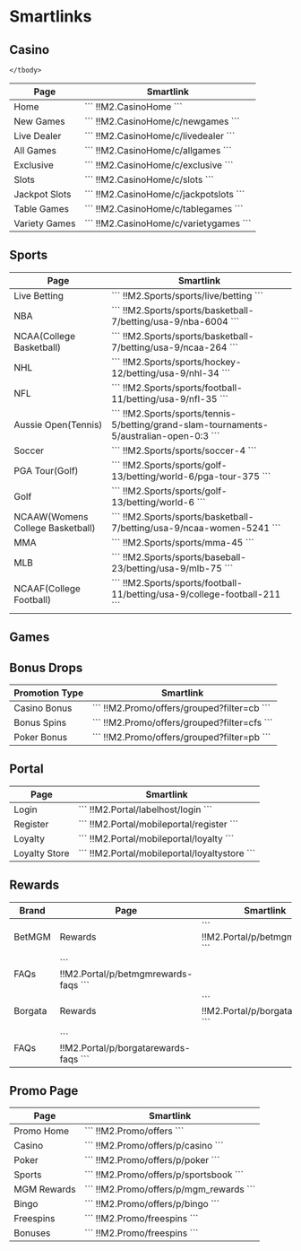 
# Smartlinks

## Casino

<table>
    <thead>
        <tr>
            <th>Page</th>
            <th>Smartlink</th>
        </tr>    
    </thead>
    <tbody>
        <tr>
            <td>Home</td>
            <td>
            ```
            !!M2.CasinoHome
            ```
            </td>
        </tr>
        <tr>
            <td>New Games</td>
            <td>
            ```
            !!M2.CasinoHome/c/newgames
            ```
            </td>
        </tr>
        <tr>
            <td>Live Dealer</td>
            <td>
            ```
            !!M2.CasinoHome/c/livedealer
            ```
            </td>
        </tr>
         <tr>
            <td>All Games</td>
            <td>
            ```
            !!M2.CasinoHome/c/allgames
            ```
            </td>
        </tr>
        <tr>
            <td>Exclusive</td>
            <td>
            ```
            !!M2.CasinoHome/c/exclusive
            ```
            </td>
        </tr>
        <tr>
            <td>Slots</td>
            <td>
            ```
            !!M2.CasinoHome/c/slots
            ```
            </td>
        </tr>
         <tr>
            <td>Jackpot Slots</td>
            <td>
            ```
            !!M2.CasinoHome/c/jackpotslots
            ```
            </td>
        </tr>
        <tr>
            <td>Table Games</td>
            <td>
            ```
            !!M2.CasinoHome/c/tablegames
            ```
            </td>
        </tr>
        <tr>
            <td>Variety Games</td>
            <td>
            ```
            !!M2.CasinoHome/c/varietygames
            ```
            </td>
        </tr>
       
    </tbody>
</table>

## Sports

<table className="max-h-[300px]">
    <thead>
        <tr>
            <th>Page</th>
            <th>Smartlink</th>
        </tr>
    </thead>
    <tbody>
        <tr>
            <td>Live Betting</td>
            <td>
            ```
            !!M2.Sports/sports/live/betting
            ```
            </td>
        </tr>
         <tr>
            <td>NBA</td>
            <td>
            ```
            !!M2.Sports/sports/basketball-7/betting/usa-9/nba-6004
            ```
            </td>
        </tr>
         <tr>
            <td>NCAA(College Basketball)</td>
            <td>
            ```
            !!M2.Sports/sports/basketball-7/betting/usa-9/ncaa-264
            ```
            </td>
        </tr>
         <tr>
            <td>NHL</td>
            <td>
            ```
            !!M2.Sports/sports/hockey-12/betting/usa-9/nhl-34
            ```
            </td>
        </tr>
         <tr>
            <td>NFL</td>
            <td>
            ```
            !!M2.Sports/sports/football-11/betting/usa-9/nfl-35
            ```
            </td>
        </tr>
         <tr>
            <td>Aussie Open(Tennis)</td>
            <td>
            ```
            !!M2.Sports/sports/tennis-5/betting/grand-slam-tournaments-5/australian-open-0:3
            ```
            </td>
        </tr>
         <tr>
            <td>Soccer</td>
            <td>
            ```
            !!M2.Sports/sports/soccer-4
            ```
            </td>
        </tr>
         <tr>
            <td>PGA Tour(Golf)</td>
            <td>
            ```
            !!M2.Sports/sports/golf-13/betting/world-6/pga-tour-375
            ```
            </td>
        </tr>
         <tr>
            <td>Golf</td>
            <td>
            ```
            !!M2.Sports/sports/golf-13/betting/world-6
            ```
            </td>
        </tr>
         <tr>
            <td>NCAAW(Womens College Basketball)</td>
            <td>
            ```
            !!M2.Sports/sports/basketball-7/betting/usa-9/ncaa-women-5241
            ```
            </td>
        </tr>
        <tr>
            <td>MMA</td>
            <td>
            ```
            !!M2.Sports/sports/mma-45
            ```
            </td>
        </tr>
         <tr>
            <td>MLB</td>
            <td>
            ```
            !!M2.Sports/sports/baseball-23/betting/usa-9/mlb-75
            ```
            </td>
        </tr>
         <tr>
            <td>NCAAF(College Football)</td>
            <td>
            ```
            !!M2.Sports/sports/football-11/betting/usa-9/college-football-211
            ```
            </td>
        </tr>
    </tbody>
</table>

## Games
<GameLinks />

## Bonus Drops

<table>
    <thead>
        <tr>
            <th>Promotion Type</th>
            <th>Smartlink</th>
        </tr>
    </thead>
    <tbody>
        <tr>
            <td>Casino Bonus</td>
            <td>
            ```
            !!M2.Promo/offers/grouped?filter=cb
            ```
            </td>
        </tr>
        <tr>
            <td>Bonus Spins</td>
            <td>
            ```
            !!M2.Promo/offers/grouped?filter=cfs
            ```
            </td>
        </tr>
        <tr>
            <td>Poker Bonus</td>
            <td>
            ```
            !!M2.Promo/offers/grouped?filter=pb
            ```
            </td>
        </tr>
    </tbody>
</table>

## Portal

<table>
    <thead>
        <tr>
            <th>Page</th>
            <th>Smartlink</th>
        </tr>    
    </thead>
    <tbody>
        <tr>
            <td>Login</td>
            <td>
            ```
            !!M2.Portal/labelhost/login
            ```
            </td>
        </tr>
        <tr>
            <td>Register</td>
            <td>
            ```
            !!M2.Portal/mobileportal/register
            ```
            </td>
        </tr>
        <tr>
            <td>Loyalty</td>
            <td>
            ```
            !!M2.Portal/mobileportal/loyalty
            ```
            </td>
        </tr>
        <tr>
            <td>Loyalty Store</td>
            <td>
            ```
            !!M2.Portal/mobileportal/loyaltystore
            ```
            </td>
        </tr>
    </tbody>
</table>

## Rewards

<table>
    <thead>
        <tr>
            <th>Brand</th>
            <th>Page</th>
            <th>Smartlink</th>
        </tr>    
    </thead>
    <tbody>
        <tr>
            <td rowSpan={2}>BetMGM</td>
            <td>Rewards</td>
            <td>
            ```
            !!M2.Portal/p/betmgmrewards
            ```
            </td>
        </tr>
        <tr>
            <td>FAQs</td>
            <td>
            ```
            !!M2.Portal/p/betmgmrewards-faqs
            ```
            </td>
        </tr>
        <tr>
            <td rowSpan={2}>Borgata</td>
            <td>Rewards</td>
            <td>
            ```
            !!M2.Portal/p/borgatarewards
            ```
            </td>
        </tr>
        <tr>
            <td>FAQs</td>
            <td>
            ```
            !!M2.Portal/p/borgatarewards-faqs
            ```
            </td>
        </tr>
    </tbody>
</table>

## Promo Page

<table>
    <thead>
        <tr>
            <th>Page</th>
            <th>Smartlink</th>
        </tr>    
    </thead>
    <tbody>
        <tr>
            <td>Promo Home</td>
            <td>
            ```
            !!M2.Promo/offers
            ```
            </td>
        </tr>
        <tr>
            <td>Casino</td>
            <td>
            ```
            !!M2.Promo/offers/p/casino
            ```
            </td>
        </tr>
        <tr>
            <td>Poker</td>
            <td>
            ```
            !!M2.Promo/offers/p/poker
            ```
            </td>
        </tr>
        <tr>
            <td>Sports</td>
            <td>
            ```
            !!M2.Promo/offers/p/sportsbook
            ```
            </td>
        </tr>
        <tr>
            <td>MGM Rewards</td>
            <td>
            ```
            !!M2.Promo/offers/p/mgm_rewards
            ```
            </td>
        </tr>
        <tr>
            <td>Bingo</td>
            <td>
            ```
            !!M2.Promo/offers/p/bingo
            ```
            </td>
        </tr>
        <tr>
            <td>Freespins</td>
            <td>
            ```
            !!M2.Promo/freespins
            ```
            </td>
        </tr>
        <tr>
            <td>Bonuses</td>
            <td>
            ```
            !!M2.Promo/freespins
            ```
            </td>
        </tr>
    </tbody>
</table>
